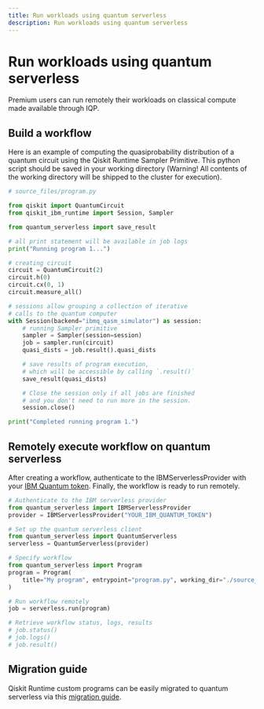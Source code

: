 ```yaml
---
title: Run workloads using quantum serverless
description: Run workloads using quantum serverless
---
```


# Run workloads using quantum serverless

Premium users can run remotely their workloads on classical compute made available through IQP.

## Build a workflow

Here is an example of computing the quasiprobability distribution of a quantum circuit using the Qiskit Runtime Sampler Primitive. This python script should be saved in your working directory (Warning! All contents of the working directory will be shipped to the cluster for execution).

```python
# source_files/program.py

from qiskit import QuantumCircuit
from qiskit_ibm_runtime import Session, Sampler

from quantum_serverless import save_result

# all print statement will be available in job logs
print("Running program 1...")

# creating circuit
circuit = QuantumCircuit(2)
circuit.h(0)
circuit.cx(0, 1)
circuit.measure_all()

# sessions allow grouping a collection of iterative
# calls to the quantum computer
with Session(backend="ibmq_qasm_simulator") as session:
    # running Sampler primitive
    sampler = Sampler(session=session)
    job = sampler.run(circuit)
    quasi_dists = job.result().quasi_dists

    # save results of program execution,
    # which will be accessible by calling `.result()`
    save_result(quasi_dists)

    # Close the session only if all jobs are finished
    # and you don't need to run more in the session.
    session.close()

print("Completed running program 1.")
```

## Remotely execute workflow on quantum serverless

After creating a workflow, authenticate to the IBMServerlessProvider with your [IBM Quantum token](account-management). Finally, the workflow is ready to run remotely.

```python
# Authenticate to the IBM serverless provider
from quantum_serverless import IBMServerlessProvider
provider = IBMServerlessProvider("YOUR_IBM_QUANTUM_TOKEN")

# Set up the quantum serverless client
from quantum_serverless import QuantumServerless
serverless = QuantumServerless(provider)

# Specify workflow
from quantum_serverless import Program
program = Program(
    title="My program", entrypoint="program.py", working_dir="./source_files/"
)

# Run workflow remotely
job = serverless.run(program)

# Retrieve workflow status, logs, results
# job.status()
# job.logs()
# job.result()
```

## Migration guide

Qiskit Runtime custom programs can be easily migrated to quantum serverless via this [migration guide](https://qiskit-extensions.github.io/quantum-serverless/migration/migration_from_qiskit_runtime_programs.html).
